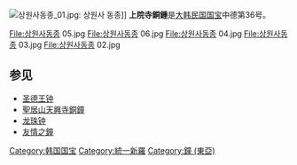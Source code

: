 {{Unreferenced|time=2019-08-26T06:01:34+00:00}}

[[File:상원사동종_01.jpg|thumb]]: 상원사 동종]]
'''上院寺銅鍾'''是[[大韩民国国宝|大韩民国国宝]]中德第36号。 
<gallery mode=packed> 
File:상원사동종 05.jpg
File:상원사동종 06.jpg
File:상원사동종 04.jpg
File:상원사동종 03.jpg
File:상원사동종 02.jpg
</gallery>
{{commons|Bronze bell at Sangwonsa temple in Pyeongchang, Korea}}
==参见==
*[[圣德王钟|圣德王钟]]
*[[聖居山天興寺銅鐘|聖居山天興寺銅鐘]]
*[[龙珠钟|龙珠钟]]
*[[友情之鐘|友情之鐘]]
[[Category:韩国国宝|Category:韩国国宝]]
[[Category:統一新羅|Category:統一新羅]]
[[Category:鐘_(東亞)|Category:鐘 (東亞)]]